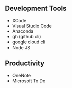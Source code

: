 

## Development Tools
+ XCode
+ Visual Studio Code
+ Anaconda
+ gh (github cli)
+ google cloud cli
+ Node JS



## Productivity
+ OneNote
+ Microsoft To Do

